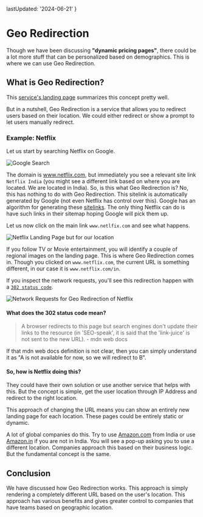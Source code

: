 
  lastUpdated: '2024-06-21'
}

# Geo Redirection

Though we have been discussing **"dynamic pricing pages"**, there could be a lot more stuff that can be personalized based on demographics. This is where we can use Geo Redirection.

## What is Geo Redirection?

This [service's landing page](https://geotargetly.com/geo-redirect) summarizes this concept pretty well.

But in a nutshell, Geo Redirection is a service that allows you to redirect users based on their location. We could either redirect or show a prompt to let users manually redirect.

### Example: Netflix

Let us start by searching Netflix on Google.

![Google Search](./assets/netflix-google-search.webp)

The domain is www.netflix.com, but immediately you see a relevant site link `Netflix India` (you might see a different link based on where you are located. We are located in India). So, is this what Geo Redirection is? No, this has nothing to do with Geo Redirection. This sitelink is automatically generated by Google (not even Netflix has control over this). Google has an algorithm for generating these [sitelinks](https://developers.google.com/search/docs/appearance/sitelinks). The only thing Netflix can do is have such links in their sitemap hoping Google will pick them up.

Let us now click on the main link `www.netlfix.com` and see what happens.

![Netflix Landing Page but for our location](./assets/netflix-in.webp)

If you follow TV or Movie entertainment, you will identify a couple of regional images on the landing page. This is where Geo Redirection comes in. Though you clicked on `www.netflix.com`, the current URL is something different, in our case it is `www.netflix.com/in`.

If you inspect the network requests, you'll see this redirection happen with a [`302 status code`](https://developer.mozilla.org/en-US/docs/Web/HTTP/Status/302).

![Network Requests for Geo Redirection of Netflix](./assets/geo-redirect.webp)

#### What does the 302 status code mean?

> A browser redirects to this page but search engines don't update their links to the resource (in 'SEO-speak', it is said that the 'link-juice' is not sent to the new URL). - mdn web docs

If that mdn web docs definition is not clear, then you can simply understand it as "A is not available for now, so we will redirect to B".

#### So, how is Netflix doing this?

They could have their own solution or use another service that helps with this. But the concept is simple, get the user location through IP Address and redirect to the right location.

This approach of changing the URL means you can show an entirely new landing page for each location. These pages could be entirely static or dynamic.

A lot of global companies do this. Try to use [Amazon.com](https://amazon.com/) from India or use [Amazon.in](https://amazon.in/) if you are not in India. You will see a pop-up asking you to use a different location. Companies approach this based on their business logic. But the fundamental concept is the same.

## Conclusion

We have discussed how Geo Redirection works. This approach is simply rendering a completely different URL based on the user's location. This approach has various benefits and gives greater control to companies that have teams based on geographic location. 